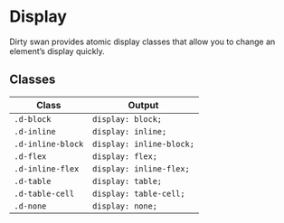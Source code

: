 <Meta title="Base/Display" />

# Display

Dirty swan provides atomic display classes that allow you to change an element’s display quickly.

## Classes

| Class             | Output                   |
| ----------------- | ------------------------ |
| `.d-block`        | `display: block;`        |
| `.d-inline`       | `display: inline;`       |
| `.d-inline-block` | `display: inline-block;` |
| `.d-flex`         | `display: flex;`         |
| `.d-inline-flex`  | `display: inline-flex;`  |
| `.d-table`        | `display: table;`        |
| `.d-table-cell`   | `display: table-cell;`   |
| `.d-none`         | `display: none;`         |
